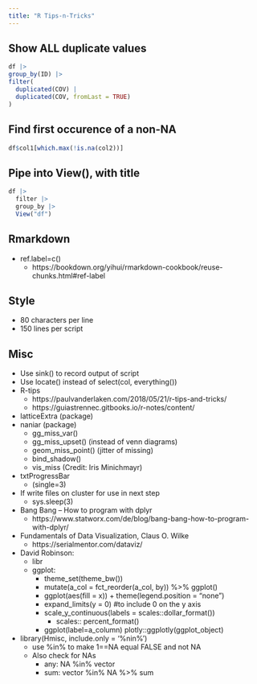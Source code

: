 ```yaml
---
title: "R Tips-n-Tricks"
---
```


## Show ALL duplicate values

```r
df |>
group_by(ID) |>
filter(
  duplicated(COV) |
  duplicated(COV, fromLast = TRUE)
)
```

## Find first occurence of a non-NA

```r
df$col1[which.max(!is.na(col2))]
```

## Pipe into View(), with title

```r
df |>
  filter |>
  group_by |>
  View("df")
```
## Rmarkdown

* ref.label=c()
    * https://bookdown.org/yihui/rmarkdown-cookbook/reuse-chunks.html#ref-label

## Style
* 80 characters per line
* 150 lines per script

## Misc

* Use sink() to record output of script
* Use locate() instead of select(col, everything())
* R-tips
    * https://paulvanderlaken.com/2018/05/21/r-tips-and-tricks/
    * https://guiastrennec.gitbooks.io/r-notes/content/
* latticeExtra (package)
* naniar (package)
    * gg_miss_var()
    * gg_miss_upset() (instead of venn diagrams)
    * geom_miss_point() (jitter of missing)
    * bind_shadow()
    * vis_miss (Credit: Iris Minichmayr)
* txtProgressBar
    * (single=3)
* If write files on cluster for use in next step
    * sys.sleep(3)
* Bang Bang – How to program with dplyr
    * https://www.statworx.com/de/blog/bang-bang-how-to-program-with-dplyr/
* Fundamentals of Data Visualization, Claus O. Wilke
    * https://serialmentor.com/dataviz/
* David Robinson:
    * libr
    * ggplot:
        * theme_set(theme_bw())
        * mutate(a_col = fct_reorder(a_col, by)) %>% ggplot()
        * ggplot(aes(fill = x)) + theme(legend.position = “none”)
        * expand_limits(y = 0) #to include 0 on the y axis
        * scale_y_continuous(labels = scales::dollar_format())
            * scales:: percent_format()
        * ggplot(label=a_column) plotly::ggplotly(ggplot_object)
* library(Hmisc, include.only = '%nin%')
    * use %in% to make 1==NA equal FALSE and not NA
    * Also check for NAs
        * any: NA %in% vector
        * sum: vector %in% NA %>% sum
